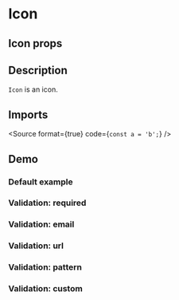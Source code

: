 
<Meta title="Inputs/Text" component={InputText} />

# Icon

## Icon props

<ArgsTable of={InputText} />

## Description

`Icon` is an icon.

## Imports

<Source format={true} code={`
const a = 'b';
`} />


## Demo

### Default example

<Canvas of={InputTextStories.Example} />

### Validation: required

<Canvas of={InputTextStories.ValidationRequired} />

### Validation: email

<Canvas of={InputTextStories.ValidationEmail} />

### Validation: url

<Canvas of={InputTextStories.ValidationUrl} />

### Validation: pattern

<Canvas of={InputTextStories.ValidationPattern} />

### Validation: custom

<Canvas of={InputTextStories.ValidationCustom} />

